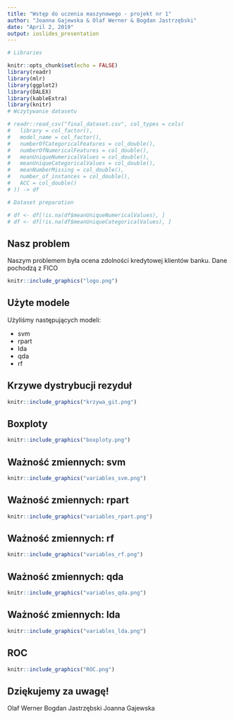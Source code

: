 ```yaml
---
title: "Wstęp do uczenia maszynowego - projekt nr 1"
author: "Joanna Gajewska & Olaf Werner & Bogdan Jastrzębski"
date: "April 2, 2019"
output: ioslides_presentation
---
```


```r
# Libraries

knitr::opts_chunk$set(echo = FALSE)
library(readr)
library(mlr)
library(ggplot2)
library(DALEX)
library(kableExtra)
library(knitr)
# Wczytywanie datasetu

# readr::read_csv("final_dataset.csv", col_types = cols(
#   library = col_factor(),
#   model_name = col_factor(),
#   numberOfCategoricalFeatures = col_double(),
#   numberOfNumericalFeatures = col_double(),
#   meanUniqueNumericalValues = col_double(),
#   meanUniqueCategoricalValues = col_double(),
#   meanNumberMissing = col_double(),
#   number_of_instances = col_double(),
#   ACC = col_double()
# )) -> df

# Dataset preparation

# df <- df[!is.na(df$meanUniqueNumericalValues), ] 
# df <- df[!is.na(df$meanUniqueCategoricalValues), ]

```

## Nasz problem

Naszym problemem była ocena zdolności kredytowej klientów banku. Dane pochodzą z FICO 

```r
knitr::include_graphics("logo.png")
```

## Użyte modele

Użyliśmy następujących modeli:

* svm
* rpart
* Ida
* qda
* rf

## Krzywe dystrybucji rezyduł

```r
knitr::include_graphics("krzywa_git.png")
```

## Boxploty

```r
knitr::include_graphics("boxploty.png")
```


## Ważność zmiennych: svm

```r
knitr::include_graphics("variables_svm.png")
```

## Ważność zmiennych: rpart

```r
knitr::include_graphics("variables_rpart.png")
```

## Ważność zmiennych: rf

```r
knitr::include_graphics("variables_rf.png")
```

## Ważność zmiennych: qda

```r
knitr::include_graphics("variables_qda.png")
```

## Ważność zmiennych: Ida

```r
knitr::include_graphics("variables_lda.png")
```

## ROC

```r
knitr::include_graphics("ROC.png")
```

## Dziękujemy za uwagę!

Olaf Werner
Bogdan Jastrzębski
Joanna Gajewska






